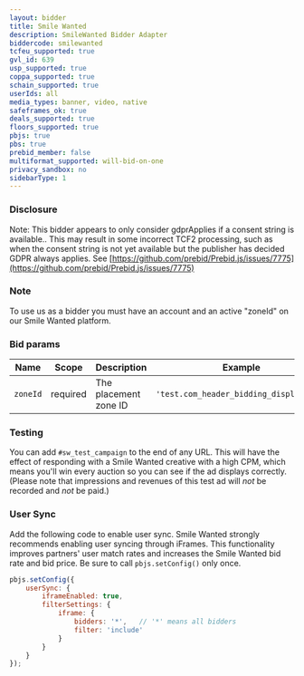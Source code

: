 ```yaml
---
layout: bidder
title: Smile Wanted
description: SmileWanted Bidder Adapter
biddercode: smilewanted
tcfeu_supported: true
gvl_id: 639
usp_supported: true
coppa_supported: true
schain_supported: true
userIds: all
media_types: banner, video, native
safeframes_ok: true
deals_supported: true
floors_supported: true
pbjs: true
pbs: true
prebid_member: false
multiformat_supported: will-bid-on-one
privacy_sandbox: no
sidebarType: 1
---
```


### Disclosure

Note: This bidder appears to only consider gdprApplies if a consent string is available.. This may result in some incorrect TCF2 processing, such as when the consent string is not yet available but the publisher has decided GDPR always applies. See [https://github.com/prebid/Prebid.js/issues/7775](https://github.com/prebid/Prebid.js/issues/7775)

### Note

To use us as a bidder you must have an account and an active "zoneId" on our Smile Wanted platform.

### Bid params


| Name     | Scope    | Description           | Example  | Type      |
|----------|----------|-----------------------|----------|-----------|
| `zoneId` | required | The placement zone ID | `'test.com_header_bidding_display_atf'` | `string` |

### Testing

You can add `#sw_test_campaign` to the end of any URL. This will have the effect of responding with a Smile Wanted creative with a high CPM, which means you'll win every auction so you can see if the ad displays correctly.
(Please note that impressions and revenues of this test ad will *not* be recorded and *not* be paid.)

### User Sync

Add the following code to enable user sync. Smile Wanted strongly recommends enabling user syncing through iFrames. This functionality improves partners' user match rates and increases the Smile Wanted bid rate and bid price. Be sure to call `pbjs.setConfig()` only once.

```javascript
pbjs.setConfig({
    userSync: {
        iframeEnabled: true,
        filterSettings: {
            iframe: {
                bidders: '*',   // '*' means all bidders
                filter: 'include'
            }
        }
    }
});
```
